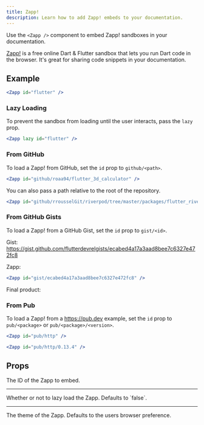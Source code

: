 ```yaml
---
title: Zapp!
description: Learn how to add Zapp! embeds to your documentation.
---
```


Use the `<Zapp />` component to embed Zapp! sandboxes in your documentation.

[Zapp!](https://zapp.run) is a free online Dart & Flutter sandbox that lets you run Dart code in the browser. It's great for sharing code snippets in your documentation.

## Example

<Zapp id="flutter" />

```jsx
<Zapp id="flutter" />
```

### Lazy Loading

To prevent the sandbox from loading until the user interacts, pass the `lazy` prop.

```jsx
<Zapp lazy id="flutter" />
```

<Zapp lazy id="flutter" />

### From GitHub

To load a Zapp! from GitHub, set the `id` prop to `github/<path>`.

```jsx
<Zapp id="github/roaa94/flutter_3d_calculator" />
```

<Zapp id="github/roaa94/flutter_3d_calculator" />

You can also pass a path relative to the root of the repository.

```jsx
<Zapp id="github/rrousselGit/riverpod/tree/master/packages/flutter_riverpod/example" />
```

<Zapp id="github/rrousselGit/riverpod/tree/master/packages/flutter_riverpod/example" />

### From GitHub Gists

To load a Zapp! from a GitHub Gist, set the `id` prop to `gist/<id>`.

Gist:
https://gist.github.com/flutterdevrelgists/ecabed4a17a3aad8bee7c6327e472fc8

Zapp:

```jsx
<Zapp id="gist/ecabed4a17a3aad8bee7c6327e472fc8" />
```

Final product:

<Zapp id="gist/ecabed4a17a3aad8bee7c6327e472fc8" />

### From Pub

To load a Zapp! from a https://pub.dev example, set the `id` prop to `pub/<package>` or `pub/<package>/<version>`.

```jsx
<Zapp id="pub/http" />

<Zapp id="pub/http/0.13.4" />
```

<Zapp id="pub/http" />

<Zapp id="pub/http/0.13.4" />

## Props


<Property name="id" type="string" required>
  The ID of the Zapp to embed.
</Property>

---

<Property name="lazy" type="boolean" optional>
  Whether or not to lazy load the Zapp. Defaults to `false`.
</Property>

---

<Property name="theme" type="light | dark" optional>
  The theme of the Zapp. Defaults to the users browser preference.
</Property>
